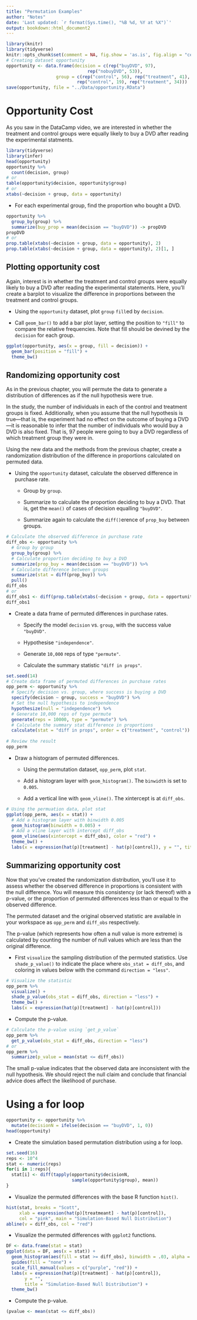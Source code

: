 ```yaml
---
title: "Permutation Examples"
author: "Notes"
date: 'Last updated: `r format(Sys.time(), "%B %d, %Y at %X")`'
output: bookdown::html_document2
---
```


```r
library(knitr)
library(tidyverse)
knitr::opts_chunk$set(comment = NA, fig.show = 'as.is', fig.align = "center", fig.height = 4.5, fig.width = 5.5, prompt = FALSE, highlight = TRUE, tidy = FALSE, warning = FALSE, message = FALSE, tidy.opts=list(blank = TRUE, width.cutoff= 75, cache = TRUE))
# Creating dataset opportunity
opportunity <- data.frame(decision = c(rep("buyDVD", 97), 
                               rep("nobuyDVD", 53)),     
                   group = c(rep("control", 56), rep("treatment", 41),
                           rep("control", 19), rep("treatment", 34)))
save(opportunity, file = "../Data/opportunity.RData")
```


# Opportunity Cost

As you saw in the DataCamp video, we are interested in whether the treatment and control groups were equally likely to buy a DVD after reading the experimental statments.  

```r
library(tidyverse)
library(infer)
head(opportunity)
opportunity %>% 
  count(decision, group)
# or
table(opportunity$decision, opportunity$group)
# or
xtabs(~decision + group, data = opportunity)
```

* For each experimental group, find the proportion who bought a DVD.

```r
opportunity %>% 
  group_by(group) %>% 
  summarize(buy_prop = mean(decision == "buyDVD")) -> propDVD
propDVD
# or
prop.table(xtabs(~decision + group, data = opportunity), 2)
prop.table(xtabs(~decision + group, data = opportunity), 2)[1, ]
```

## Plotting opportunity cost

Again, interest is in whether the treatment and control groups were equally likely to buy a DVD after reading the experimental statements. Here, you’ll create a barplot to visualize the difference in proportions between the treatment and control groups.

* Using the `opportunity` dataset, plot `group` `fill`ed by `decision`.

* Call `geom_bar()` to add a bar plot layer, setting the position to `"fill"` to compare the relative frequencies.  Note that fill should be devined by the `decision` for each group.

```r
ggplot(opportunity, aes(x = group, fill = decision)) + 
  geom_bar(position = "fill") + 
  theme_bw()
```

## Randomizing opportunity cost

As in the previous chapter, you will permute the data to generate a distribution of differences as if the null hypothesis were true.

In the study, the number of individuals in each of the control and treatment groups is fixed. Additionally, when you assume that the null hypothesis is true—that is, the experiment had no effect on the outcome of buying a DVD—it is reasonable to infer that the number of individuals who would buy a DVD is also fixed. That is, 97 people were going to buy a DVD regardless of which treatment group they were in.

Using the new data and the methods from the previous chapter, create a randomization distribution of the difference in proportions calculated on permuted data.

* Using the `opportunity` dataset, calculate the observed difference in purchase rate.

    + Group by `group`.

    + Summarize to calculate the proportion deciding to buy a DVD. That is, get the `mean()` of cases of decision equalling `"buyDVD"`.

    + Summarize again to calculate the `diff()`erence of `prop_buy` between groups.
    
```r
# Calculate the observed difference in purchase rate
diff_obs <- opportunity %>%
  # Group by group
  group_by(group) %>%
  # Calculate proportion deciding to buy a DVD
  summarize(prop_buy = mean(decision == "buyDVD")) %>%
  # Calculate difference between groups
  summarize(stat = diff(prop_buy)) %>% 
  pull()
diff_obs
# or
diff_obs1 <- diff(prop.table(xtabs(~decision + group, data = opportunity), 2)[1, ])
diff_obs1
```
    
* Create a data frame of permuted differences in purchase rates.

    +   Specify the model `decision` vs. `group`, with the success value `"buyDVD"`.

    + Hypothesise `"independence"`.

    + Generate `10,000` reps of type `"permute"`.

    + Calculate the summary statistic `"diff in props"`.  
    
```r
set.seed(14)
# Create data frame of permuted differences in purchase rates
opp_perm <- opportunity %>%
  # Specify decision vs. group, where success is buying a DVD
  specify(decision ~ group, success = "buyDVD") %>%
  # Set the null hypothesis to independence
  hypothesize(null = "independence") %>%
  # Generate 10,000 reps of type permute
  generate(reps = 10000, type = "permute") %>%
  # Calculate the summary stat difference in proportions
  calculate(stat = "diff in props", order = c("treatment", "control"))
    
# Review the result
opp_perm
```
    
* Draw a histogram of permuted differences.

    + Using the permutation dataset, `opp_perm`, plot `stat`.

    + Add a histogram layer with `geom_histogram()`. The `binwidth` is set to `0.005`.

    + Add a vertical line with `geom_vline()`. The xintercept is at `diff_obs`. 
    
```r
# Using the permuation data, plot stat
ggplot(opp_perm, aes(x = stat)) + 
  # Add a histogram layer with binwidth 0.005
  geom_histogram(binwidth = 0.005) +
  # Add a vline layer with intercept diff_obs
  geom_vline(aes(xintercept = diff_obs), color = "red") + 
  theme_bw() + 
  labs(x = expression(hat(p)[treatment] - hat(p)[control]), y = "", title = "Simulation-Based Null Distribution")
```
    
## Summarizing opportunity cost

Now that you’ve created the randomization distribution, you’ll use it to assess whether the observed difference in proportions is consistent with the null difference. You will measure this consistency (or lack thereof) with a p-value, or the proportion of permuted differences less than or equal to the observed difference.

The permuted dataset and the original observed statistic are available in your workspace as `opp_perm` and `diff_obs` respectively.

The p-value (which represents how often a null value is more extreme) is calculated by counting the number of null values which are less than the original difference.

* First `visualize` the sampling distribution of the permuted statistics. Use `shade_p_value()` to indicate the place where `obs_stat = diff_obs`, and coloring in values below with the command `direction = "less"`.

```r
# Visualize the statistic 
opp_perm %>%
  visualize() +
  shade_p_value(obs_stat = diff_obs, direction = "less") + 
  theme_bw() + 
  labs(x = expression(hat(p)[treatment] - hat(p)[control]))
```

* Compute the p-value.

```r
# Calculate the p-value using `get_p_value`
opp_perm %>%
  get_p_value(obs_stat = diff_obs, direction = "less")
# or
opp_perm %>% 
  summarize(p_value = mean(stat <= diff_obs))
```

The small p-value indicates that the observed data are inconsistent with the null hypothesis. We should reject the null claim and conclude that financial advice does affect the likelihood of purchase.

# Using a for loop

```r
opportunity <- opportunity %>% 
  mutate(decisionN = ifelse(decision == "buyDVD", 1, 0))
head(opportunity)
```

* Create the simulation based permutation distribution using a for loop.

```r
set.seed(16)
reps <- 10^4
stat <- numeric(reps)
for(i in 1:reps){
  stat[i] <- diff(tapply(opportunity$decisionN, 
                         sample(opportunity$group), mean))
}
```

* Visualize the permuted differences with the base R function `hist()`.

```r
hist(stat, breaks = "Scott", 
     xlab = expression(hat(p)[treatmeant] - hat(p)[control]), 
     col = "pink", main = "Simulation-Based Null Distribution")
abline(v = diff_obs, col = "red")
```

* Visualize the permuted differences with `ggplot2` functions.

```r
DF <- data.frame(stat = stat)
ggplot(data = DF, aes(x = stat)) + 
  geom_histogram(aes(fill = stat >= diff_obs), binwidth = .03, alpha = 0.5, color = "black") +
  guides(fill = "none") +
  scale_fill_manual(values = c("purple", "red")) +
  labs(x = expression(hat(p)[treatment] - hat(p)[control]), 
       y = "", 
       title = "Simulation-Based Null Distribution") +
  theme_bw() 
```

* Compute the p-value.

```r
(pvalue <- mean(stat <= diff_obs))

```

